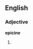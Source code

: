 ==English==

===Adjective===
'''epicine'''

# {{misspelling of|epicene}}

{{count page|[[Wiktionary:Page count]]}}